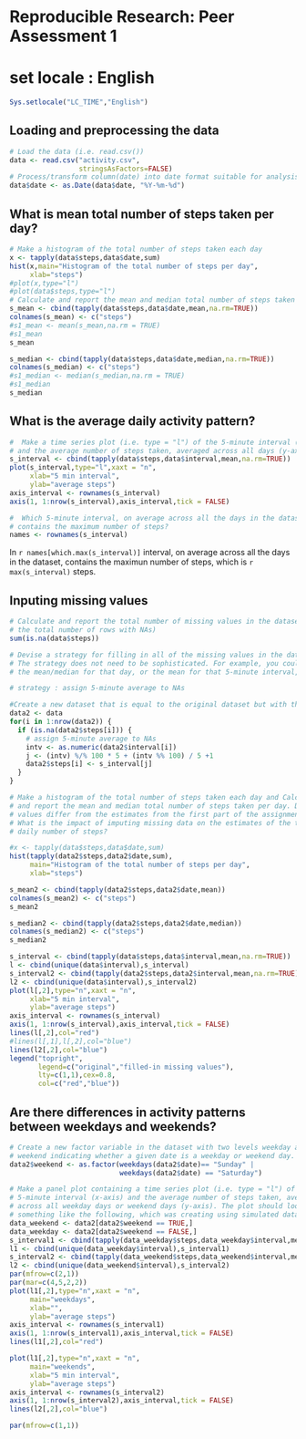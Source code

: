 # Reproducible Research: Peer Assessment 1
# set locale : English
```r
Sys.setlocale("LC_TIME","English")
```

## Loading and preprocessing the data
```r
# Load the data (i.e. read.csv())
data <- read.csv("activity.csv", 
                 stringsAsFactors=FALSE)
# Process/transform column(date) into date format suitable for analysis
data$date <- as.Date(data$date, "%Y-%m-%d")
```

## What is mean total number of steps taken per day?
```r
# Make a histogram of the total number of steps taken each day
x <- tapply(data$steps,data$date,sum)
hist(x,main="Histogram of the total number of steps per day",
     xlab="steps")
#plot(x,type="l")
#plot(data$steps,type="l")
# Calculate and report the mean and median total number of steps taken per day
s_mean <- cbind(tapply(data$steps,data$date,mean,na.rm=TRUE))
colnames(s_mean) <- c("steps")
#s1_mean <- mean(s_mean,na.rm = TRUE)
#s1_mean
s_mean

s_median <- cbind(tapply(data$steps,data$date,median,na.rm=TRUE))
colnames(s_median) <- c("steps")
#s1_median <- median(s_median,na.rm = TRUE)
#s1_median
s_median
```
## What is the average daily activity pattern?
```r
#  Make a time series plot (i.e. type = "l") of the 5-minute interval (x-axis) 
# and the average number of steps taken, averaged across all days (y-axis)
s_interval <- cbind(tapply(data$steps,data$interval,mean,na.rm=TRUE))
plot(s_interval,type="l",xaxt = "n",
     xlab="5 min interval",
     ylab="average steps")
axis_interval <- rownames(s_interval)
axis(1, 1:nrow(s_interval),axis_interval,tick = FALSE)

#  Which 5-minute interval, on average across all the days in the dataset, 
# contains the maximum number of steps?
names <- rownames(s_interval)
```
In `r names[which.max(s_interval)]` interval, on average across all the days in 
the dataset, contains the maximun number of steps, which is `r max(s_interval)` steps.

## Inputing missing values
```r
# Calculate and report the total number of missing values in the dataset (i.e. 
# the total number of rows with NAs)
sum(is.na(data$steps))

# Devise a strategy for filling in all of the missing values in the dataset. 
# The strategy does not need to be sophisticated. For example, you could use 
# the mean/median for that day, or the mean for that 5-minute interval, etc.

# strategy : assign 5-minute average to NAs

#Create a new dataset that is equal to the original dataset but with the missing data filled in.
data2 <- data
for(i in 1:nrow(data2)) {
  if (is.na(data2$steps[i])) {
    # assign 5-minute average to NAs
    intv <- as.numeric(data2$interval[i])
    j <- (intv) %/% 100 * 5 + (intv %% 100) / 5 +1
    data2$steps[i] <- s_interval[j]
  }
}

# Make a histogram of the total number of steps taken each day and Calculate 
# and report the mean and median total number of steps taken per day. Do these 
# values differ from the estimates from the first part of the assignment? 
# What is the impact of imputing missing data on the estimates of the total 
# daily number of steps?

#x <- tapply(data$steps,data$date,sum)
hist(tapply(data2$steps,data2$date,sum),
     main="Histogram of the total number of steps per day",
     xlab="steps")

s_mean2 <- cbind(tapply(data2$steps,data2$date,mean))
colnames(s_mean2) <- c("steps")
s_mean2

s_median2 <- cbind(tapply(data2$steps,data2$date,median))
colnames(s_median2) <- c("steps")
s_median2

s_interval <- cbind(tapply(data$steps,data$interval,mean,na.rm=TRUE))
l <- cbind(unique(data$interval),s_interval)
s_interval2 <- cbind(tapply(data2$steps,data2$interval,mean,na.rm=TRUE))
l2 <- cbind(unique(data$interval),s_interval2)
plot(l[,2],type="n",xaxt = "n",
     xlab="5 min interval",
     ylab="average steps")
axis_interval <- rownames(s_interval)
axis(1, 1:nrow(s_interval),axis_interval,tick = FALSE)
lines(l[,2],col="red")
#lines(l[,1],l[,2],col="blue")
lines(l2[,2],col="blue")
legend("topright",
       legend=c("original","filled-in missing values"),
       lty=c(1,1),cex=0.8,
       col=c("red","blue"))
```


## Are there differences in activity patterns between weekdays and weekends?
```r
# Create a new factor variable in the dataset with two levels weekday and 
# weekend indicating whether a given date is a weekday or weekend day.
data2$weekend <- as.factor(weekdays(data2$date)== "Sunday" | 
                           weekdays(data2$date) == "Saturday")

# Make a panel plot containing a time series plot (i.e. type = "l") of the 
# 5-minute interval (x-axis) and the average number of steps taken, averaged 
# across all weekday days or weekend days (y-axis). The plot should look 
# something like the following, which was creating using simulated data:
data_weekend <- data2[data2$weekend == TRUE,]
data_weekday <- data2[data2$weekend == FALSE,]
s_interval1 <- cbind(tapply(data_weekday$steps,data_weekday$interval,mean,na.rm=TRUE))
l1 <- cbind(unique(data_weekday$interval),s_interval1)
s_interval2 <- cbind(tapply(data_weekend$steps,data_weekend$interval,mean,na.rm=TRUE))
l2 <- cbind(unique(data_weekend$interval),s_interval2)
par(mfrow=c(2,1))
par(mar=c(4,5,2,2))
plot(l1[,2],type="n",xaxt = "n",
     main="weekdays",
     xlab="",
     ylab="average steps")
axis_interval <- rownames(s_interval1)
axis(1, 1:nrow(s_interval1),axis_interval,tick = FALSE)
lines(l1[,2],col="red")

plot(l1[,2],type="n",xaxt = "n",
     main="weekends",
     xlab="5 min interval",
     ylab="average steps")
axis_interval <- rownames(s_interval2)
axis(1, 1:nrow(s_interval2),axis_interval,tick = FALSE)
lines(l2[,2],col="blue")

par(mfrow=c(1,1))

```






